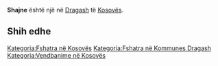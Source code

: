 {{Fshat në 
 | Emri                = Shajne
 | EmriAlt                = 
 | NAME_SHORT_FORM=      
 | NAME_GENERIC=      
 | NAME_SORT_NAME_RO=      SHAJNE
 | FULL_NAME_RO = Shajne
 | FULL_NAME_ND_RO=Shajne
 | SORT_NAME_RG=SHAJNE
 | FULL_NAME_RG=Shajne
 | FULL_NAME_ND_RG=Shajne
 | SRP_NAME_SHORT_FORM=      
 | SRP_NAME_GENERIC=      
 | SRP_NAME_SORT_NAME_RO=      
 | SRP_FULL_NAME_RO = 
 | SRP_FULL_NAME_ND_RO=
 | SRP_SORT_NAME_RG=
 | SRP_FULL_NAME_RG=
 | SRP_FULL_NAME_ND_RG=
 | Emri (Rasa dhanore) = 
 | Figura              = 
 | Shteti              = Kosovo
 | Komuna              = Dragash
 | Kodi postar         = 
 | Sipërfaqja          = 

 | Popullsia           = 

 | Regj. i popullsisë  = 
 | Dend. e popullsisë  = 
 | Faqja zyrtare       = 
 <!--- Koordinatat ----> 
 | Gjerësia            = 42.048611
 | Gjatësia            = 20.746667
 | Lartësia            = 
}}
'''Shajne''' është një [[]] në [[Dragash]] të [[Kosovës]].

<!-- == Gjeografia == -->
<!-- == Historia == -->
<!-- == Demografia == -->
== Shih edhe ==
{{Komuna Dragash}}
{{Kosovo-Administrata-Cung}}

[[Kategoria:Fshatra në Kosovës]]
[[Kategoria:Fshatra në Kommunes Dragash]]
[[Kategoria:Vendbanime në Kosovës]]